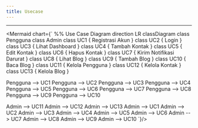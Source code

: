 ---
title: Usecase
---

---


<Mermaid chart={`
%% Use Case Diagram
direction LR
classDiagram
  class Pengguna
  class Admin
  class UC1 {
    Registrasi Akun
  }
  class UC2 {
    Login
  }
  class UC3 {
    Lihat Dashboard
  }
  class UC4 {
    Tambah Kontak
  }
  class UC5 {
    Edit Kontak
  }
  class UC6 {
    Hapus Kontak
  }
  class UC7 {
    Kirim Notifikasi Darurat
  }
  class UC8 {
    Lihat Blog
  }
  class UC9 {
    Tambah Blog
  }
  class UC10 {
    Baca Blog
  }
  class UC11 {
    Kelola Pengguna
  }
  class UC12 {
    Kelola Kontak
  }
  class UC13 {
    Kelola Blog
  }

  Pengguna --> UC1
  Pengguna --> UC2
  Pengguna --> UC3
  Pengguna --> UC4
  Pengguna --> UC5
  Pengguna --> UC6
  Pengguna --> UC7
  Pengguna --> UC8
  Pengguna --> UC9
  Pengguna --> UC10
  
  Admin --> UC11
  Admin --> UC12
  Admin --> UC13
  Admin --> UC1
  Admin --> UC2
  Admin --> UC3
  Admin --> UC4
  Admin --> UC5
  Admin --> UC6
  Admin --> UC7
  Admin --> UC8
  Admin --> UC9
  Admin --> UC10
`}/>

